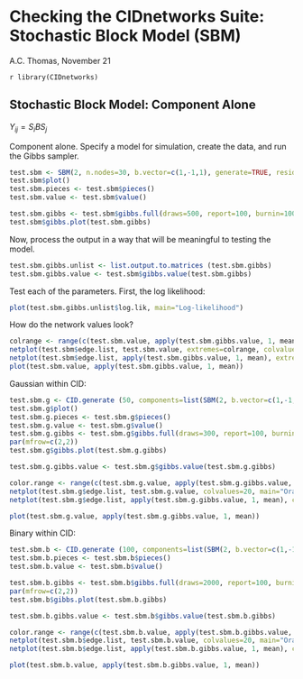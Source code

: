 Checking the CIDnetworks Suite: Stochastic Block Model (SBM)
========================================================

A.C. Thomas, November 21

`r library(CIDnetworks)`

Stochastic Block Model: Component Alone
---------------------------------------

$Y_{ij} = S_i B S_j$

Component alone. Specify a model for simulation, create the data, and run the Gibbs sampler.

```r
test.sbm <- SBM(2, n.nodes=30, b.vector=c(1,-1,1), generate=TRUE, residual.variance=0.0001, restrict.and.shift=FALSE)
test.sbm$plot()
test.sbm.pieces <- test.sbm$pieces()
test.sbm.value <- test.sbm$value()

test.sbm.gibbs <- test.sbm$gibbs.full(draws=500, report=100, burnin=100, thin=3, make.random.start=TRUE)
test.sbm$gibbs.plot(test.sbm.gibbs)
```

Now, process the output in a way that will be meaningful to testing the model.

```r
test.sbm.gibbs.unlist <- list.output.to.matrices (test.sbm.gibbs)
test.sbm.gibbs.value <- test.sbm$gibbs.value(test.sbm.gibbs)
```

Test each of the parameters. First, the log likelihood:

```r
plot(test.sbm.gibbs.unlist$log.lik, main="Log-likelihood")
```

How do the network values look?

```r
colrange <- range(c(test.sbm.value, apply(test.sbm.gibbs.value, 1, mean)))
netplot(test.sbm$edge.list, test.sbm.value, extremes=colrange, colvalues=20, main="Oracle values")
netplot(test.sbm$edge.list, apply(test.sbm.gibbs.value, 1, mean), extremes=colrange, colvalues=20, main="Fitted values")
plot(test.sbm.value, apply(test.sbm.gibbs.value, 1, mean))
```


Gaussian within CID:

```r
test.sbm.g <- CID.generate (50, components=list(SBM(2, b.vector=c(1,-1,1))), intercept=1, residual.variance=0.02, generate=TRUE, class="gaussian")
test.sbm.g$plot()
test.sbm.g.pieces <- test.sbm.g$pieces()
test.sbm.g.value <- test.sbm.g$value()
test.sbm.g.gibbs <- test.sbm.g$gibbs.full(draws=300, report=100, burnin=300, make.random.start=TRUE)
par(mfrow=c(2,2))
test.sbm.g$gibbs.plot(test.sbm.g.gibbs)
```

```r
test.sbm.g.gibbs.value <- test.sbm.g$gibbs.value(test.sbm.g.gibbs)

color.range <- range(c(test.sbm.g.value, apply(test.sbm.g.gibbs.value, 1, mean)))
netplot(test.sbm.g$edge.list, test.sbm.g.value, colvalues=20, main="Oracle values", extremes=color.range)
netplot(test.sbm.g$edge.list, apply(test.sbm.g.gibbs.value, 1, mean), colvalues=20, main="Fitted values", extremes=color.range)

plot(test.sbm.g.value, apply(test.sbm.g.gibbs.value, 1, mean))
```


Binary within CID:

```r
test.sbm.b <- CID.generate (100, components=list(SBM(2, b.vector=c(1,-1,1))), intercept=0, generate=TRUE)
test.sbm.b.pieces <- test.sbm.b$pieces()
test.sbm.b.value <- test.sbm.b$value()

test.sbm.b.gibbs <- test.sbm.b$gibbs.full(draws=2000, report=100, burnin=500, make.random.start=TRUE)
par(mfrow=c(2,2))
test.sbm.b$gibbs.plot(test.sbm.b.gibbs)
```

```r
test.sbm.b.gibbs.value <- test.sbm.b$gibbs.value(test.sbm.b.gibbs)

color.range <- range(c(test.sbm.b.value, apply(test.sbm.b.gibbs.value, 1, mean)))
netplot(test.sbm.b$edge.list, test.sbm.b.value, colvalues=20, main="Oracle values", extremes=color.range)
netplot(test.sbm.b$edge.list, apply(test.sbm.b.gibbs.value, 1, mean), colvalues=20, main="Fitted values", extremes=color.range)

plot(test.sbm.b.value, apply(test.sbm.b.gibbs.value, 1, mean))
```

